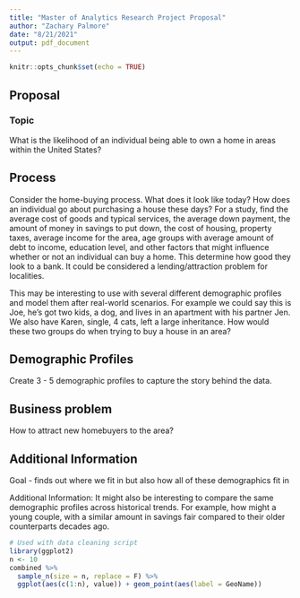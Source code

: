 ```yaml
---
title: "Master of Analytics Research Project Proposal"
author: "Zachary Palmore"
date: "8/21/2021"
output: pdf_document
---
```


```r
knitr::opts_chunk$set(echo = TRUE)
```

## Proposal 


### Topic 

What is the likelihood of an individual being able to own a home in areas within the United States? 

## Process 

Consider the home-buying process. What does it look like today? How does an individual go about purchasing a house these days? For a study, find the average cost of goods and typical services, the average down payment, the amount of money in savings to put down, the cost of housing, property taxes, average income for the area, age groups with average amount of debt to income, education level, and other factors that might influence whether or not an individual can buy a home. This determine how good they look to a bank. It could be considered a lending/attraction problem for localities.

This may be interesting to use with several different demographic profiles and model them after real-world scenarios. For example we could say this is Joe, he’s got two kids, a dog, and lives in an apartment with his partner Jen. We also have Karen, single, 4 cats, left a large inheritance. How would these two groups do when trying to buy a house in an area? 


## Demographic Profiles

Create 3 - 5 demographic profiles to capture the story behind the data. 

## Business problem

How to attract new homebuyers to the area?

## Additional Information

Goal - finds out where we fit in but also how all of these demographics fit in

Additional Information: It might also be interesting to compare the same demographic profiles across historical trends. For example, how might a young couple, with a similar amount in savings fair compared to their older counterparts decades ago. 

```r
# Used with data cleaning script
library(ggplot2)
n <- 10
combined %>% 
  sample_n(size = n, replace = F) %>%
  ggplot(aes(c(1:n), value)) + geom_point(aes(label = GeoName)) 
```

